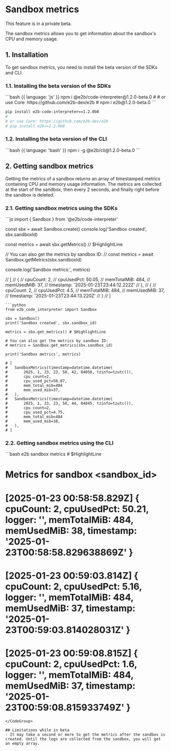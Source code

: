 # Sandbox metrics

<Note>
This feature is in a private beta.
</Note>

The sandbox metrics allows you to get information about the sandbox's CPU and memory usage.

## 1. Installation

To get sandbox metrics, you need to install the beta version of the SDKs and CLI.

### 1.1. Installing the beta version of the SDKs

<CodeGroup isTerminalCommand>
```bash {{ language: 'js' }}
npm i @e2b/code-interpreter@1.2.0-beta.0
#
# or use Core: https://github.com/e2b-dev/e2b
# npm i e2b@1.2.0-beta.0
```

```bash {{ language: 'python' }}
pip install e2b-code-interpreter==1.2.0b0
#
# or use Core: https://github.com/e2b-dev/e2b
# pip install e2b==1.2.0b0
```
</CodeGroup>

### 1.2. Installing the beta version of the CLI

<CodeGroup isTerminalCommand>
```bash {{ language: 'bash' }}
npm i -g @e2b/cli@1.2.0-beta.0
```
</CodeGroup>

## 2. Getting sandbox metrics
Getting the metrics of a sandbox returns an array of timestamped metrics containing CPU and memory usage information.
The metrics are collected at the start of the sandbox, then every 2 seconds, and finally right before the sandbox is deleted.

### 2.1. Getting sandbox metrics using the SDKs

<CodeGroup>
```js
import { Sandbox } from '@e2b/code-interpreter'

const sbx = await Sandbox.create()
console.log('Sandbox created', sbx.sandboxId)

const metrics = await sbx.getMetrics() // $HighlightLine

// You can also get the metrics by sandbox ID:
// const metrics = await Sandbox.getMetrics(sbx.sandboxId)

console.log('Sandbox metrics:', metrics)

// [
//   {
//     cpuCount: 2,
//     cpuUsedPct: 50.05,
//     memTotalMiB: 484,
//     memUsedMiB: 37,
//     timestamp: '2025-01-23T23:44:12.222Z'
//   },
//   {
//     cpuCount: 2,
//     cpuUsedPct: 4.5,
//     memTotalMiB: 484,
//     memUsedMiB: 37,
//     timestamp: '2025-01-23T23:44:13.220Z'
//   }
// ]

```
```python
from e2b_code_interpreter import Sandbox

sbx = Sandbox()
print('Sandbox created', sbx.sandbox_id)

metrics = sbx.get_metrics() # $HighlightLine

# You can also get the metrics by sandbox ID:
# metrics = Sandbox.get_metrics(sbx.sandbox_id)

print('Sandbox metrics', metrics) 

# [
#   SandboxMetrics(timestamp=datetime.datetime(
#       2025, 1, 23, 23, 58, 42, 84050, tzinfo=tzutc()), 
#       cpu_count=2, 
#       cpu_used_pct=50.07, 
#       mem_total_mib=484
#       mem_used_mib=37, 
#   ), 
#   SandboxMetrics(timestamp=datetime.datetime(
#       2025, 1, 23, 23, 58, 44, 84845, tzinfo=tzutc()), 
#       cpu_count=2, 
#       cpu_used_pct=4.75, 
#       mem_total_mib=484
#       mem_used_mib=38,
#   ),
# ]
```
</CodeGroup>

### 2.2. Getting sandbox metrics using the CLI
<CodeGroup isTerminalCommand>
```bash
e2b sandbox metrics <sandbox_id>  # $HighlightLine

# Metrics for sandbox <sandbox_id>
# 
# [2025-01-23 00:58:58.829Z]  { cpuCount: 2, cpuUsedPct: 50.21, logger: '', memTotalMiB: 484, memUsedMiB: 38, timestamp: '2025-01-23T00:58:58.829638869Z' }
# [2025-01-23 00:59:03.814Z]  { cpuCount: 2, cpuUsedPct: 5.16, logger: '', memTotalMiB: 484, memUsedMiB: 37, timestamp: '2025-01-23T00:59:03.814028031Z' }
# [2025-01-23 00:59:08.815Z]  { cpuCount: 2, cpuUsedPct: 1.6, logger: '', memTotalMiB: 484, memUsedMiB: 37, timestamp: '2025-01-23T00:59:08.815933749Z' }
```
</CodeGroup>

## Limitations while in beta
- It may take a second or more to get the metrics after the sandbox is created. Until the logs are collected from the sandbox, you will get an empty array.